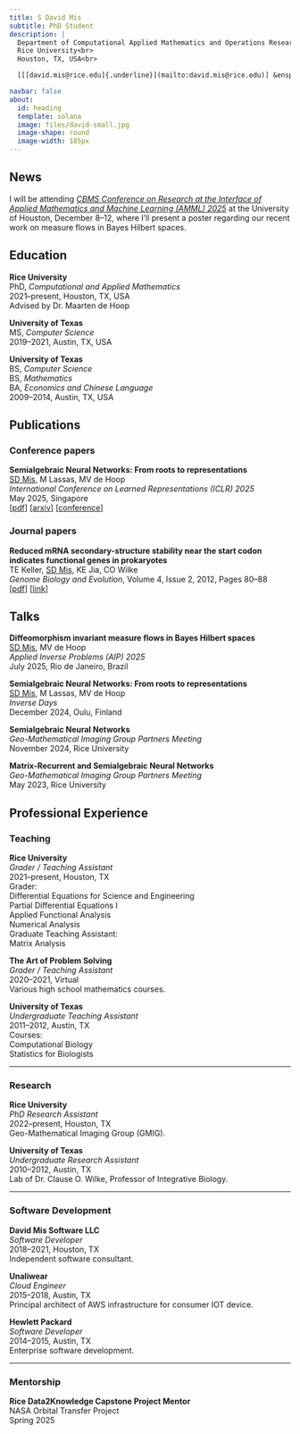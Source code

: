 ```yaml
---
title: S David Mis
subtitle: PhD Student
description: | 
  Department of Computational Applied Mathematics and Operations Research<br>
  Rice University<br>
  Houston, TX, USA<br>

  [[[david.mis@rice.edu]{.underline}](mailto:david.mis@rice.edu)] &ensp; [[[CV]{.underline}](./files/DavidMis-CV.pdf)] &ensp; [[[GitHub]{.underline}](https://github.com/davidmis)] &ensp; [[[Google Scholar]{.underline}](https://scholar.google.com/citations?user=FeRZjBAAAAAJ&hl=en)]

navbar: false
about:
  id: heading
  template: solana
  image: files/david-small.jpg
  image-shape: round
  image-width: 185px
---
```


:::{#heading}
:::

<!-- 
## Research interests

TODO
-->

<!-- 
I am looking forward to **Inverse Days** in Helsinki, Finland, from December 16--18, 2025, where I will be giving a talk.

I am organizing a minisymposium with [Nick Boffi](https://nmboffi.github.io/) titled *Measure flows for Inverse Problems and Machine Learning* at the **SIAM Conference on Uncertainty Quantification** to be held in Minneapolis from March 22--26, 2026. -->

::: {.content-visible when-format="html"}
## News

I will be attending [*CBMS Conference on Research at the Interface of Applied Mathematics and Machine Learning (AMML) 2025*](https://www.math.uh.edu/cbms-amml/) at the University of Houston, December 8--12, where I'll present a poster regarding our recent work on measure flows in Bayes Hilbert spaces.
:::

## Education

**Rice University**  
PhD, *Computational and Applied Mathematics*  
2021--present, Houston, TX, USA  
Advised by Dr. Maarten de Hoop

**University of Texas**   
MS, *Computer Science*  
2019--2021, Austin, TX, USA

**University of Texas**   
BS, *Computer Science*  
BS, *Mathematics*  
BA, *Economics and Chinese Language*    
2009--2014, Austin, TX, USA

## Publications

<!-- ### Preprints -->

<!-- --- -->

### Conference papers

**Semialgebraic Neural Networks: From roots to representations**  
[SD Mis]{.underline}, M Lassas, MV de Hoop  
*International Conference on Learned Representations (ICLR) 2025*  
May 2025, Singapore  
[[pdf](https://www.arxiv.org/pdf/2501.01564)]
[[arxiv](https://www.arxiv.org/abs/2501.01564)]
[[conference](https://iclr.cc/virtual/2025/poster/27662)]


### Journal papers

**Reduced mRNA secondary-structure stability near the start codon indicates functional genes in prokaryotes**  
TE Keller, [SD Mis]{.underline}, KE Jia, CO Wilke  
*Genome Biology and Evolution*, Volume 4, Issue 2, 2012, Pages 80–88  
[[pdf](https://academic.oup.com/gbe/article-pdf/4/2/80/17915831/evr129.pdf)]
[[link](https://academic.oup.com/gbe/article/4/2/80/555289)]

<!--### Theses

**Semialgebraic Neural Networks: From roots to representations**  
[SD Mis]{.underline}  
Master's thesis  
[[pdf](TODO)] 
[[link](TODO)]   -->

## Talks

**Diffeomorphism invariant measure flows in Bayes Hilbert spaces**  
[SD Mis]{.underline}, MV de Hoop  
*Applied Inverse Problems (AIP) 2025*  
July 2025, Rio de Janeiro, Brazil  

**Semialgebraic Neural Networks: From roots to representations**  
[SD Mis]{.underline}, M Lassas, MV de Hoop  
*Inverse Days*  
December 2024, Oulu, Finland

**Semialgebraic Neural Networks**  
*Geo-Mathematical Imaging Group Partners Meeting*  
November 2024, Rice University

**Matrix-Recurrent and Semialgebraic Neural Networks**  
*Geo-Mathematical Imaging Group Partners Meeting*  
May 2023, Rice University

## Professional Experience

### Teaching

**Rice University**  
*Grader / Teaching Assistant*  
2021--present, Houston, TX  
Grader:  
    [Differential Equations for Science and Engineering]{.lst}  
    [Partial Differential Equations I]{.lst}   
    [Applied Functional Analysis]{.lst}  
    [Numerical Analysis]{.lst}  
Graduate Teaching Assistant:  
    [Matrix Analysis]{.lst}

**The Art of Problem Solving**  
*Grader / Teaching Assistant*  
2020--2021, Virtual  
Various high school mathematics courses.

**University of Texas**  
*Undergraduate Teaching Assistant*  
2011--2012, Austin, TX  
Courses:  
    [Computational Biology]{.lst}  
    [Statistics for Biologists]{.lst} 

---

### Research

**Rice University**  
*PhD Research Assistant*  
2022--present, Houston, TX  
Geo-Mathematical Imaging Group (GMIG).

**University of Texas**  
*Undergraduate Research Assistant*  
2010--2012, Austin, TX  
Lab of Dr. Clause O. Wilke, Professor of Integrative Biology.

---

### Software Development

**David Mis Software LLC**  
*Software Developer*  
2018--2021, Houston, TX  
Independent software consultant. 

**Unaliwear**  
*Cloud Engineer*  
2015--2018, Austin, TX  
Principal architect of AWS infrastructure for consumer IOT device.

**Hewlett Packard**  
*Software Developer*  
2014--2015, Austin, TX  
Enterprise software development.

---

### Mentorship

**Rice Data2Knowledge Capstone Project Mentor**  
NASA Orbital Transfer Project  
Spring 2025